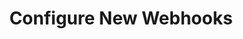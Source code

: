 ---
title: "Configure New Webhooks"
description: "Setting up configurations for new webhooks through an API endpoint"
openapi: post /v1/webhooks
---